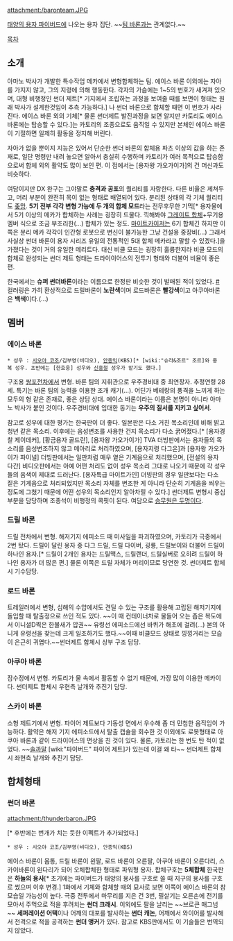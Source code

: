 attachment:/baronteam.JPG

[[태양의 용자 파이버드]]에 나오는 용자 집단. ~~[[팀 바론]]과는 관계없다.~~

[[목차]]

== 소개 ==
아마노 박사가 개발한 특수작업 메카에서 변형합체하는 팀. 에이스 바론 이외에는 자아를 가지지 않고, 그의 지령에 의해 행동한다. 각자의 가슴에는 1~5의 번호가 새겨져 있으며, 대형 비행정인 썬더 제트[* 기지에서 조립하는 과정을 보여줄 때를 보면이 형태는 원래 박사가 설계한것임이 추측 가능하다.] 나 썬더 바론으로 합체할 때면 이 번호가 사라진다. 에이스 바론 외의 기체[* 물론 썬더제트 발진과정을 보면 알지만 카토리도  에이스 바론에는 탑승할 수 있다.]는 카토리의 조종으로도 움직일 수 있지만 본체인 에이스 바론이 기절하면 일제히 활동을 정지해 버린다.

자아가 없을 뿐이지 지능은 있어서 단순한 썬더 바론의 합체용 파츠 이상의 값을 하는 존재로, 일단 명령만 내려 놓으면 알아서 충실히 수행하며 카토리가 여러 목적으로 탑승함으로써 합체 외의 활약도 많이 보인 편. 이 점에서는 [용자왕 가오가이가]의 건 머신과도 비슷하다.

여담이지만 DX 완구는 그야말로 '''충격과 공포'''의 퀄리티를 자랑한다. 다른 비율은 제쳐두고, 머리 부분이 완전히 목이 없는 형태로 배열되어 있다. 분리된 상태의 각 기체 퀄리티도 [[좆망]]. '''5기 전부 각각 변형 가능에 두 개의 합체 모드'''라는 전무후무한 기믹[* 용자물에서 5기 이상의 메카가 합체하는 사례는 굉장히 드물다. 끽해봐야 [[그레이트 합체]]+무기용 멤버 식으로 조금 부조리한(...) 합체가 있는 정도. [[마이트카이저]]는 6기 합체긴 하지만 이쪽은 분리 메카 각각이 인간형 로봇으로 변신이 불가능한 그냥 건설용 중장비(...) 그래서 사실상 썬더 바론이 용자 시리즈 유일의 전통적인 5대 합체 메카라고 말할 수 있겠다.]을 가졌다는 것이 거의 유일한 메리트다. 대신 비클 모드는 굉장히 훌륭한지라 비클 모드의 합체로 완성되는 썬더 제트 형태는 드라이이어스의 전투기 형태와 더불어 비율이 좋은 편.

한국에서는 '''슈퍼 썬더바론'''이라는 이름으로 한정판 비슷한 것이 발매된 적이 있었다. [http://cafe.naver.com/kt8145/46396 #] 컬러링은  가히 환상적으로 드릴바론이 '''노란색'''이며 로드바론은 '''빨강색'''이고 아쿠아바론은 '''백색'''이다.(…)

== 멤버 ==
=== 에이스 바론 ===
 * 성우 : [[시오야 코조]]/김부영(비디오), [[안종익]](KBS)[* [wiki:"슈라&조르" 조르]와 중복 성우. 초반에는 [한호웅] 성우와 [[신흥철]] 성우가 맡기도 했다.]

구조용 [[다포탑 전차|쌍포전차]]에서 변형. 바론 팀의 지휘관으로 우주경비대 중 최연장자. 추정연령 28세. 특기는 바론 팀의 능력을 이용한 조개 캐기(…).
어딘가 베테랑의 풍격을 느끼게 하는 모두의 형 같은 존재로, 좋은 상담 상대. 에이스 바론이라는 이름은 본명이 아니라 아마노 박사가 붙인 것이다.
우주경비대에 입대한 동기는 '''우주의 질서를 지키고 싶어서'''.

참고로 성우에 대한 평가는 한국판이 더 좋다. 일본판은 다소 거친 목소리인데 비해 밝고 청년 같은 목소리. 이후에는 음성변조를 사용한 건지 목소리가 다소 굵어졌다.[* [용자경찰 제이데커], [황금용자 골드란], [용자왕 가오가이가] TVA 더빙판에서는 용자들의 목소리를 음성변조하지 않고 메아리로 처리하였으며, [용자지령 다그온]과 [용자왕 가오가이가 파이널] 더빙판에서는 일판처럼 매우 옅은 기계음으로 처리했으며, [전설의 용자 다간] 비디오판에서는 아예 어떤 처리도 없이 성우 목소리 그대로 나오기 때문에 각 성우들의 음색이 제대로 드러난다. [용자특급 마이트가인] 더빙판의 경우 일판보다는 다소 짙은 기계음으로 처리되었지만 목소리 자체를 변조한 게 아니라 단순히 기계음을 씌우는 정도에 그쳤기 때문에 어떤 성우의 목소리인지 알아차릴 수 있다.] 썬더제트 변형시 중심부분을 담당하며 조종석이 비행정의 콕핏이 된다. 여담으로 [[ELC-AMX|승무원은 두명]]이다.

=== 드릴 바론 ===
드릴 전차에서 변형. 해저기지 에피소드 때  미사일을 파괴하였으며, 카토리가 극중에서 2번 탔다. 드릴이 달린 용자 중 다그 드릴, 드릴 다이버, 굉룡, 드릴보이와 더불어 드릴이 하나인 용자.[* 드릴이 2개인 용자는 드릴맥스, 드릴랜더, 드릴실버로 오히려 드릴이 하나인 용자가 더 많은 편.] 물론 이쪽은 드릴 자체가 머리이므로 당연한 것. 썬더제트 합체시 기수담당.


=== 로드 바론 ===
트레일러에서 변형, 심해의 수압에서도 견딜 수 있는 구조를 활용해 고립된 해저기지에 돌입할 때 탈출정으로 쓰인 적도 있다. ~~이 때 컨테이너차로 물들어 오는 좁은 복도에서 이니셜D찍은 한불새가 압권~~ 유령선 에피소드에선 바퀴가 해초에 걸려(...) 본의 아니게 유령선을 찾는데 크게 일조하기도 했다.~~이때 비클모드 상태로 낑낑거리는 모습이 은근히 귀엽다.~~썬더제트 합체시 상부 구조 담당.

=== 아쿠아 바론 ===
잠수정에서 변형. 카토리가 물 속에서 활동할 수 없기 때문에, 가장 많이 이용한 메카이다. 썬더제트 합체시 우현측 날개와 추진기 담당.

=== 스카이 바론 ===
소형 제트기에서 변형. 파이어 제트보다 기동성 면에서 우수해 좀 더 민첩한 움직임이 가능하다. 활약은 해저 기지 에피소드에서 탈출 캡슐을 회수한 것  이외에도 로봇형태로 아쿠아 바론과 같이 드라이어스의 면상을 친 것이 있다. 물론, 카토리는 한 번도 탄 적이 없었다. ~~[[솔까말]] [wiki:"파이버드" 파이어 제트]가 있는데 이걸 왜 타~~ 썬더제트 합체시 좌현측 날개와 추진기 담당.

== 합체형태 ==
=== 썬더 바론 ===
attachment:/thunderbaron.JPG

{{{#!html
<iframe width="420" height="315" src="//www.youtube.com/embed/B6LlGIe4hww" frameborder="0" allowfullscreen></iframe>
}}}
[* 후반에는 번개가 치는 듯한 이펙트가 추가되었다.]

 * 성우 : 시오야 코조/김부영(비디오), 안종익(KBS)

에이스 바론이 몸통, 드릴 바론이 왼팔, 로드 바론이 오른팔, 아쿠아 바론이 오른다리, 스카이바론이 왼다리가 되어 오체합체한 형태로 파워형 용자.
합체구호는 '''5체합체''' 한국판은 '''하늘의 용사'''[* 초기에는 파이버드가 태양의 용사를 구호로 쓸 때 지구의 용사를 구호로 썼으며 이후 변경.]
1화에서 기체와 합체할 때의 묘사로 보면 이쪽이 에이스 바론의 참모습일 가능성이 높다. 극중 전투에서 마무리를 지은 건 3번, 필살기는 오른손에 전기를 모아서 주먹으로 적을 후려치는 '''썬더 크래시'''.
이외에도 팔을 날리는 ~~브로큰 매그넘~~ '''세퍼레이션 어택'''이나 어깨의 대포를 발사하는 '''썬더 캐논''', 어깨에서 와이어를 발사해서 전격으로 적을 공격하는 '''썬더 앵커'''가 있다. 참고로 KBS판에서도 이 기술들은 번역되지 않았다.
